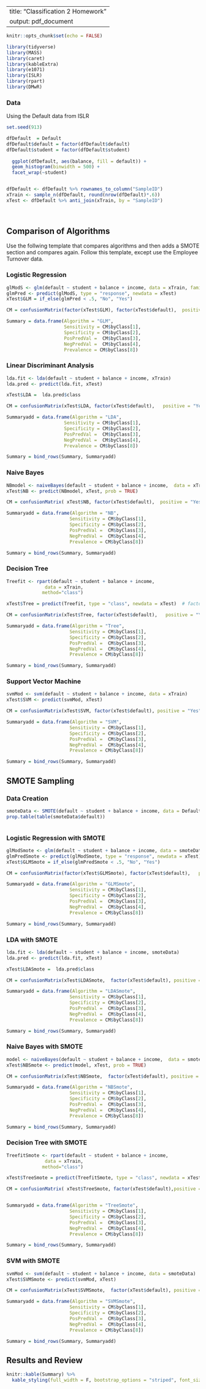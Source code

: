 
---
title: "Classification 2 Homework"
output: pdf_document
---

```r
knitr::opts_chunk$set(echo = FALSE)
```


```r

library(tidyverse)
library(MASS)
library(caret)
library(kableExtra)
library(e1071)
library(ISLR)
library(rpart)
library(DMwR)

```


### Data
Using the Default data from ISLR

```r

set.seed(913)

dfDefault  = Default
dfDefault$default = factor(dfDefault$default)
dfDefault$student = factor(dfDefault$student)
  
  ggplot(dfDefault, aes(balance, fill = default)) +
  geom_histogram(binwidth = 500) +
  facet_wrap(~student)


dfDefault <- dfDefault %>% rownames_to_column("SampleID")
xTrain <- sample_n(dfDefault, round(nrow(dfDefault)*.6))
xTest <- dfDefault %>% anti_join(xTrain, by = "SampleID")
  
  
```

##  Comparison of Algorithms
Use the follwing template that compares algorithms and then adds a SMOTE section and compares again. Follow this template, except use the Employee Turnover data.


### Logistic Regression

```r

glModS <- glm(default ~ student + balance + income, data = xTrain, family = binomial)
glmPred <- predict(glModS, type = "response", newdata = xTest)
xTest$GLM = if_else(glmPred < .5, "No", "Yes")

CM = confusionMatrix(factor(xTest$GLM), factor(xTest$default),  positive = "Yes")

Summary = data.frame(Algorithm = "GLM",
                     Sensitivity = CM$byClass[1],
                     Specificity = CM$byClass[2],
                     PosPredVal =  CM$byClass[3],
                     NegPredVal =  CM$byClass[4],
                     Prevalence = CM$byClass[8])

```

### Linear Discriminant Analysis

```r

lda.fit <- lda(default ~ student + balance + income, xTrain) 
lda.pred <- predict(lda.fit, xTest)

xTest$LDA =  lda.pred$class

CM = confusionMatrix(xTest$LDA, factor(xTest$default),   positive = "Yes")

Summaryadd = data.frame(Algorithm = "LDA",
                     Sensitivity = CM$byClass[1],
                     Specificity = CM$byClass[2],
                     PosPredVal =  CM$byClass[3],
                     NegPredVal =  CM$byClass[4],
                     Prevalence = CM$byClass[8])

Summary = bind_rows(Summary, Summaryadd)

```
### Naive Bayes

```r

NBmodel <- naiveBayes(default ~ student + balance + income,  data = xTrain)
xTest$NB <- predict(NBmodel, xTest, prob = TRUE)

CM = confusionMatrix( xTest$NB, factor(xTest$default),  positive = "Yes")

Summaryadd = data.frame(Algorithm = "NB",
                       Sensitivity = CM$byClass[1],
                       Specificity = CM$byClass[2],
                       PosPredVal =  CM$byClass[3],
                       NegPredVal =  CM$byClass[4],
                       Prevalence = CM$byClass[8])

Summary = bind_rows(Summary, Summaryadd)

```
### Decision Tree

```r

Treefit <- rpart(default ~ student + balance + income,  
              data = xTrain,
             method="class")

xTest$Tree = predict(Treefit, type = "class", newdata = xTest)  # factor

CM = confusionMatrix(xTest$Tree, factor(xTest$default),   positive = "Yes")

Summaryadd = data.frame(Algorithm = "Tree",
                       Sensitivity = CM$byClass[1],
                       Specificity = CM$byClass[2],
                       PosPredVal =  CM$byClass[3],
                       NegPredVal =  CM$byClass[4],
                       Prevalence = CM$byClass[8])

Summary = bind_rows(Summary, Summaryadd)

```
### Support Vector Machine

```r

svmMod <- svm(default ~ student + balance + income, data = xTrain)
xTest$SVM <- predict(svmMod, xTest)

CM = confusionMatrix(xTest$SVM, factor(xTest$default), positive = "Yes")

Summaryadd = data.frame(Algorithm = "SVM",
                       Sensitivity = CM$byClass[1],
                       Specificity = CM$byClass[2],
                       PosPredVal =  CM$byClass[3],
                       NegPredVal =  CM$byClass[4],
                       Prevalence = CM$byClass[8])

Summary = bind_rows(Summary, Summaryadd)

```

## SMOTE Sampling

### Data Creation

```r

smoteData <- SMOTE(default ~ student + balance + income, data = Default, perc.over = 350, perc.under=130) # SMOTE only works with factors
prop.table(table(smoteData$default))



```
### Logistic Regression with SMOTE

```r

glModSmote <- glm(default ~ student + balance + income, data = smoteData, family = binomial)
glmPredSmote <- predict(glModSmote, type = "response", newdata = xTest)
xTest$GLMSmote = if_else(glmPredSmote < .5, "No", "Yes")

CM = confusionMatrix(factor(xTest$GLMSmote), factor(xTest$default),   positive = "Yes")

Summaryadd = data.frame(Algorithm = "GLMSmote",
                       Sensitivity = CM$byClass[1],
                       Specificity = CM$byClass[2],
                       PosPredVal =  CM$byClass[3],
                       NegPredVal =  CM$byClass[4],
                       Prevalence = CM$byClass[8])

Summary = bind_rows(Summary, Summaryadd)

```
### LDA with SMOTE

```r

lda.fit <- lda(default ~ student + balance + income, smoteData) 
lda.pred <- predict(lda.fit, xTest)

xTest$LDASmote =  lda.pred$class

CM = confusionMatrix(xTest$LDASmote,  factor(xTest$default), positive = "Yes")

Summaryadd = data.frame(Algorithm = "LDASmote",
                       Sensitivity = CM$byClass[1],
                       Specificity = CM$byClass[2],
                       PosPredVal =  CM$byClass[3],
                       NegPredVal =  CM$byClass[4],
                       Prevalence = CM$byClass[8])

Summary = bind_rows(Summary, Summaryadd)

```
### Naive Bayes with SMOTE

```r

model <- naiveBayes(default ~ student + balance + income,  data = smoteData)
xTest$NBSmote <- predict(model, xTest, prob = TRUE)

CM = confusionMatrix(xTest$NBSmote,  factor(xTest$default), positive = "Yes")

Summaryadd = data.frame(Algorithm = "NBSmote",
                       Sensitivity = CM$byClass[1],
                       Specificity = CM$byClass[2],
                       PosPredVal =  CM$byClass[3],
                       NegPredVal =  CM$byClass[4],
                       Prevalence = CM$byClass[8])

Summary = bind_rows(Summary, Summaryadd)

```
### Decision Tree with SMOTE

```r

TreefitSmote <- rpart(default ~ student + balance + income,  
              data = xTrain,
             method="class")

xTest$TreeSmote = predict(TreefitSmote, type = "class", newdata = xTest)  # factor

CM = confusionMatrix( xTest$TreeSmote, factor(xTest$default),positive = "Yes")


Summaryadd = data.frame(Algorithm = "TreeSmote",
                       Sensitivity = CM$byClass[1],
                       Specificity = CM$byClass[2],
                       PosPredVal =  CM$byClass[3],
                       NegPredVal =  CM$byClass[4],
                       Prevalence = CM$byClass[8])

Summary = bind_rows(Summary, Summaryadd)

```

### SVM with SMOTE

```r

svmMod <- svm(default ~ student + balance + income, data = smoteData)
xTest$SVMSmote <- predict(svmMod, xTest)

CM = confusionMatrix(xTest$SVMSmote,  factor(xTest$default), positive = "Yes")

Summaryadd = data.frame(Algorithm = "SVMSmote",
                       Sensitivity = CM$byClass[1],
                       Specificity = CM$byClass[2],
                       PosPredVal =  CM$byClass[3],
                       NegPredVal =  CM$byClass[4],
                       Prevalence = CM$byClass[8])

Summary = bind_rows(Summary, Summaryadd)


```

## Results and Review

```r

knitr::kable(Summary) %>%
  kable_styling(full_width = F, bootstrap_options = "striped", font_size = 9)

```

